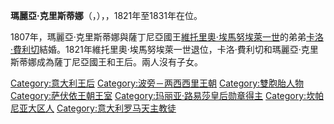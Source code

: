 {{Unreferenced|time=2020-09-12T09:51:18+00:00}}
{{Infobox royalty|consort=yes
| name         = 瑪麗亞·克里斯蒂娜
| image        = Berger - Maria Cristina of Naples and Sicily - Castle of Agliè.jpg
| succession   = 薩丁尼亞王后
| reign        = 1821年3月12日 — 1831年4月27日
| birth_date   = {{birth date|1779|01|17|df=y}}
| birth_place  = [[那不勒斯王國|那不勒斯王國]][[卡塞塔|卡塞塔]]
| death_date   = {{death date and age|1849|03|11|1779|01|17|df=y}}
| death_place  = [[薩丁尼亞王國|薩丁尼亞王國]][[薩沃納|薩沃納]]
| burial_place = [[蘇佩爾加聖殿|蘇佩爾加聖殿]]
| house        = [[波旁-兩西西里王朝|波旁-兩西西里王朝]]
| father       = [[費迪南多一世_(兩西西里)|費迪南多一世]]
| mother       = [[奧地利的瑪麗亞·卡羅琳娜|奧地利的瑪麗亞·卡羅琳娜]]
| religion     = [[羅馬天主教|羅馬天主教]]
}}

'''瑪麗亞·克里斯蒂娜'''（{{lang-it|Maria Cristina di Borbone-Napoli}}，{{bd|1779年|1月17日|1849年|3月11日}}），{{le|薩丁尼亞王后|List of consorts of the Savoyard monarchs}}，1821年至1831年在位。

1807年，瑪麗亞·克里斯蒂娜與薩丁尼亞國王[[維托里奧·埃馬努埃萊一世|維托里奧·埃馬努埃萊一世]]的弟弟[[卡洛·費利切|卡洛·費利切]]結婚。1821年維托里奧·埃馬努埃萊一世退位，卡洛·費利切和瑪麗亞·克里斯蒂娜成為薩丁尼亞國王和王后。兩人沒有子女。

[[Category:意大利王后|Category:意大利王后]]
[[Category:波旁－两西西里王朝|Category:波旁－两西西里王朝]]
[[Category:雙胞胎人物|Category:雙胞胎人物]]
[[Category:萨伏依王朝王室|Category:萨伏依王朝王室]]
[[Category:玛丽亚·路易莎皇后勋章得主|Category:玛丽亚·路易莎皇后勋章得主]]
[[Category:坎帕尼亚大区人|Category:坎帕尼亚大区人]]
[[Category:意大利罗马天主教徒|Category:意大利罗马天主教徒]]